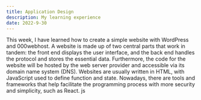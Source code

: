 ```yaml
---
title: Application Design
description: My learning experience 
date: 2022-9-30
---
```


<Section>
    This week, I have learned how to create a simple website with WordPress and 000webhost. A website is made up of two central parts that work in tandem: the front end displays the user interface, and the back end handles the protocol and stores the essential data. Furthermore, the code for the website will be hosted by the web server provider and accessible via its domain name system (DNS). Websites are usually written in HTML, with JavaScript used to define function and state. Nowadays, there are tools and frameworks that help facilitate the programming process with more security and simplicity, such as React. js
</Section>
